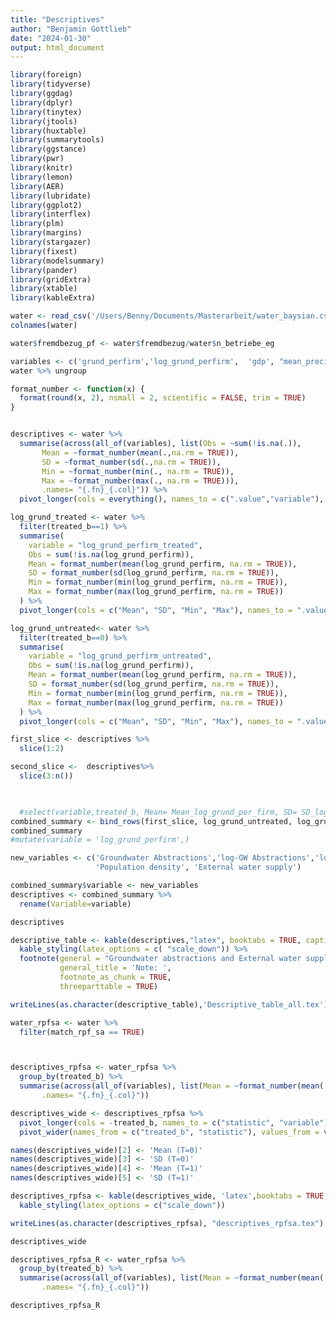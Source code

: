 ```yaml
---
title: "Descriptives"
author: "Benjamin Gottlieb"
date: "2024-01-30"
output: html_document
---
```

```r
library(foreign)
library(tidyverse)
library(ggdag)
library(dplyr)
library(tinytex)
library(jtools)
library(huxtable)
library(summarytools)
library(ggstance)
library(pwr)
library(knitr)
library(lemon)
library(AER)
library(lubridate)
library(ggplot2)
library(interflex)
library(plm)
library(margins)
library(stargazer)
library(fixest)
library(modelsummary)
library(pander)
library(gridExtra)
library(xtable)
library(kableExtra)
```

```r
water <- read_csv('/Users/Benny/Documents/Masterarbeit/water_baysian.csv')
colnames(water)
```

```r
water$fremdbezug_pf <- water$fremdbezug/water$n_betriebe_eg
```


```r
variables <- c('grund_perfirm','log_grund_perfirm',  'gdp', "mean_precip" , "sw_area","pop_density","fremdbezug_pf" )
water %>% ungroup

format_number <- function(x) {
  format(round(x, 2), nsmall = 2, scientific = FALSE, trim = TRUE)
}


descriptives <- water %>%
  summarise(across(all_of(variables), list(Obs = ~sum(!is.na(.)),
       Mean = ~format_number(mean(.,na.rm = TRUE)),
       SD = ~format_number(sd(.,na.rm = TRUE)),
       Min = ~format_number(min(., na.rm = TRUE)),
       Max = ~format_number(max(., na.rm = TRUE))),
       .names= "{.fn}_{.col}")) %>%
  pivot_longer(cols = everything(), names_to = c(".value","variable"), names_pattern = "([^_]+)_(.+)")

log_grund_treated <- water %>%
  filter(treated_b==1) %>%
  summarise(
    variable = "log_grund_perfirm_treated",
    Obs = sum(!is.na(log_grund_perfirm)),
    Mean = format_number(mean(log_grund_perfirm, na.rm = TRUE)),
    SD = format_number(sd(log_grund_perfirm, na.rm = TRUE)),
    Min = format_number(min(log_grund_perfirm, na.rm = TRUE)),
    Max = format_number(max(log_grund_perfirm, na.rm = TRUE))
  ) %>%
  pivot_longer(cols = c("Mean", "SD", "Min", "Max"), names_to = ".value", values_to = "treated")

log_grund_untreated<- water %>%
  filter(treated_b==0) %>%
  summarise(
    variable = "log_grund_perfirm_untreated",
    Obs = sum(!is.na(log_grund_perfirm)),
    Mean = format_number(mean(log_grund_perfirm, na.rm = TRUE)),
    SD = format_number(sd(log_grund_perfirm, na.rm = TRUE)),
    Min = format_number(min(log_grund_perfirm, na.rm = TRUE)),
    Max = format_number(max(log_grund_perfirm, na.rm = TRUE))
  ) %>%
  pivot_longer(cols = c("Mean", "SD", "Min", "Max"), names_to = ".value", values_to = "untreated")

first_slice <- descriptives %>%
  slice(1:2)

second_slice <-  descriptives%>%
  slice(3:n())
  


  #select(variable,treated_b, Mean= Mean_log_grund_per_firm, SD= SD_log_grund_per_firm)
combined_summary <- bind_rows(first_slice, log_grund_untreated, log_grund_treated, second_slice)
combined_summary
#mutate(variable = 'log_grund_perfirm',)
```
```r
new_variables <- c('Groundwater Abstractions','log-GW Abstractions','log-GW Abstraction (T=0)','log-GW Abstraction (T=1)','GDP', 'Precipitation', 'Surface Water Area',
                   'Population density', 'External water supply')

combined_summary$variable <- new_variables
descriptives <- combined_summary %>%
  rename(Variable=variable)

descriptives
```

```r
descriptive_table <- kable(descriptives,"latex", booktabs = TRUE, caption = "Descriptive Statistics Germany (Per-county)  ") %>%
  kable_styling(latex_options = c( "scale_down")) %>%
  footnote(general = "Groundwater abstractions and External water supply are measured in 1000 m\\(^3\\), GDP in 1000 €,  Precipitation as a annual sum at station in mm, Surface water area in m$^2$,Population density in people/km$^2$; External Water supply consists of public supply and water acquired from other sources such as Companies or organisations. T denotes whether counties had a fee (1) or did not (0)",
           general_title = 'Note: ',
           footnote_as_chunk = TRUE,
           threeparttable = TRUE)

writeLines(as.character(descriptive_table),'Descriptive_table_all.tex')

```


```r
water_rpfsa <- water %>%
  filter(match_rpf_sa == TRUE)



descriptives_rpfsa <- water_rpfsa %>%
  group_by(treated_b) %>%
  summarise(across(all_of(variables), list(Mean = ~format_number(mean(.,na.rm = TRUE)), SD = ~format_number(sd(.,na.rm = TRUE))),
       .names= "{.fn}_{.col}")) 

descriptives_wide <- descriptives_rpfsa %>%
  pivot_longer(cols = -treated_b, names_to = c("statistic", "variable"), names_pattern = "([^_]+)_(.+)") %>%
  pivot_wider(names_from = c("treated_b", "statistic"), values_from = value)

names(descriptives_wide)[2] <- 'Mean (T=0)'
names(descriptives_wide)[3] <- 'SD (T=0)'
names(descriptives_wide)[4] <- 'Mean (T=1)'
names(descriptives_wide)[5] <- 'SD (T=1)'

descriptives_rpfsa <- kable(descriptives_wide, 'latex',booktabs = TRUE, caption = "Descriptive statistics RPF SA by treatment") %>%
  kable_styling(latex_options = c("scale_down"))

writeLines(as.character(descriptives_rpfsa), "descriptives_rpfsa.tex")
```

```r
descriptives_wide
```




```r
descriptives_rpfsa_R <- water_rpfsa %>%
  group_by(treated_b) %>%
  summarise(across(all_of(variables), list(Mean = ~format_number(mean(.,na.rm = TRUE)), SD = ~format_number(sd(.,na.rm = TRUE))),
       .names= "{.fn}_{.col}")) 

descriptives_rpfsa_R
```

